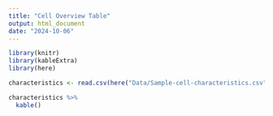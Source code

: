 ```yaml
---
title: "Cell Overview Table"
output: html_document
date: "2024-10-06"
---
```


```r
library(knitr)
library(kableExtra)
library(here)
```


```r
characteristics <- read.csv(here("Data/Sample-cell-characteristics.csv"), header=T)

```




```r
characteristics %>% 
  kable()
  
```

